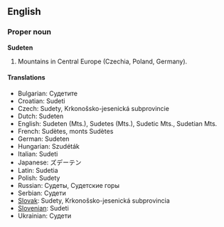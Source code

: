 ==English==
===Proper noun===
'''Sudeten'''

# Mountains in Central Europe (Czechia, Poland, Germany). 
====Translations====

*Bulgarian: Судетите
*Croatian: Sudeti
*Czech: Sudety, Krkonošsko-jesenická subprovincie
*Dutch: Sudeten
*English: Sudeten (Mts.), Sudetes (Mts.), Sudetic Mts., Sudetian Mts.
*French: Sudètes, monts Sudètes
*German: Sudeten
*Hungarian: Szudéták
*Italian: Sudeti 
*Japanese: ズデーテン
*Latin: Sudetia
*Polish: Sudety
*Russian: Судеты, Судетские горы
*Serbian: Судети
*[[Slovak]]: Sudety, Krkonošsko-jesenická subprovincia
*[[Slovenian]]: Sudeti 
*Ukrainian: Судети